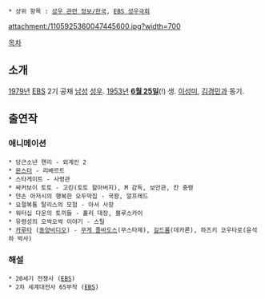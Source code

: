  * 상위 항목 : [[성우 관련 정보/한국]], [[EBS 성우극회]]

attachment:/1105925360047445600.jpg?width=700

[[목차]]
== 소개 ==
[[1979년]] [[EBS]] 2기 공채 [[남성]] [[성우]]. [[1953년]] '''[[6월 25일]]'''(!) 생. [[이성미]], [[김경민]]과 동기.
== 출연작 ==
=== 애니메이션 ===
 * 당근소년 헨리 - 외계인 2
 * [[몬스터(만화)|몬스터]] - 리베르트
 * 스타게이트 - 사령관
 * 싸커보이 토토 - 고린(토토 할아버지), M 감독, 보안관, 칸 중령
 * 얀손 아저시의 행복한 오두막집 - 국왕, 알프레드
 * 요절복통 탈리스의 모험 - 아서 사장
 * 워터십 다운의 토끼들 - 홀리 대장, 블루스카이
 * 유령성의 오싹오싹 이야기 - 스틸
 * [[초수기신 단쿠가|카루타]] ([[동양비디오]]) - [[무게 졸바도스]](무스타제), [[길드롬]](데카론), 하즈키 코우타로(윤석하 박사)
=== 해설 ===
 * 20세기 전쟁사 ([[EBS]])
 * 2차 세계대전사 65부작 ([[EBS]])
